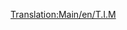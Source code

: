 [[Translation:Main/en/T.I.M]]{{en/-}}{{hu/Navbox Mozdonyok}}
{{hu/Vonatok|Image=[[File:en/Tim.png]]
|Name="T.I.M."
|Cost=£46,875 ($93.750)
|Speed=241 km/h (150 mph)
|Weight=90 t
|Power=7,000 LE (5.220 kW)
|Annual=£3,374 ($6.748)
|Designed=1984
|Lifespan=25
|Capacity=N/A
|Leírás=Ez egy kétfejű mozdony, 64km/h-val magasabb végsebességre képes, mint a következő legjobb, az [[Main/hu/SH "40"|SH "40"]]. Egyetlen gyorsabb villamosmozdony van csak a játékban, az [[Main/hu/AsiaStar|"AsiaStar"]].
|Valósság=A francia [http://hu.wikipedia.org/wiki/TGV TGV] (Train à Grande Vitesse) korai modelljének Transport Tycoon-béli megfelelője.
}}